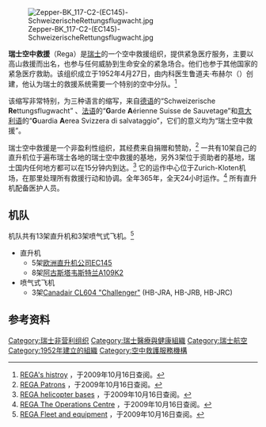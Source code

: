 [[File:Zepper-BK_117-C2-(EC145)-SchweizerischeRettungsflugwacht.jpg|thumb]]

'''瑞士空中救援'''（Rega）是[[瑞士|瑞士]]的一个空中救援组织，提供紧急医疗服务，主要以高山救援而出名，也参与任何威胁到生命安全的紧急场合。他们也参于其他国家的紧急医疗救助。该组织成立于1952年4月27日，由内科医生鲁道夫·布赫尔（{{lang|de|Rudolf Bucher}}）创建，他认为瑞士的救援系统需要一个特别的空中分队。<ref>[http://www.rega.ch/en/rega/story1.aspx REGA's histroy] {{Wayback|url=http://www.rega.ch/en/rega/story1.aspx |date=20091011042556 }}，于2009年10月16日查阅。</ref>

该缩写非常特别，为三种语言的缩写，来自[[德语|德语]]的“Schweizerische '''Re'''ttungsflugwacht” 、[[法语|法语]]的“'''G'''arde '''A'''érienne Suisse de Sauvetage”和[[意大利语|意大利语]]的“'''G'''uardia '''A'''erea Svizzera di salvataggio”，它们的意义均为“瑞士空中救援”。

瑞士空中救援是一个非盈利性组织，其经费来自捐赠和赞助，<ref>[http://www.rega.ch/en/goenner/start_goenner.aspx?pid=040100000000 REGA Patrons] {{Wayback|url=http://www.rega.ch/en/goenner/start_goenner.aspx?pid=040100000000 |date=20091016141917 }}，于2009年10月16日查阅。</ref> 一共有10架自己的直升机位于遍布瑞士各地的瑞士空中救援的基地，另外3架位于资助者的基地，瑞士国内任何地方都可以在15分钟内到达。<ref>[http://www.rega.ch/en/rega/basen/default.aspx?pid=040203050000 REGA helicopter bases] {{Wayback|url=http://www.rega.ch/en/rega/basen/default.aspx?pid=040203050000 |date=20100128111629 }}，于2009年10月16日查阅。</ref> 它的运作中心位于Zurich-Kloten机场，在那里处理所有救援行动和协调。全年365年，全天24小时运作。<ref>[http://www.rega.ch/en/rega/einsatzzentrale.aspx?pid=040202000000 REGA The Operations Centre] {{Wayback|url=http://www.rega.ch/en/rega/einsatzzentrale.aspx?pid=040202000000 |date=20100127033433 }}，于2009年10月16日查阅。</ref> 所有直升机配备医护人员。

==机队==
机队共有13架直升机和3架喷气式飞机。<ref>[http://www.rega.ch/en/rega/start_rega_flotte.aspx?pid=040206000000 REGA Fleet and equipment] {{Wayback|url=http://www.rega.ch/en/rega/start_rega_flotte.aspx?pid=040206000000 |date=20100127065107 }}，于2009年10月16日查阅。</ref> 

* 直升机
** 5架[[欧直EC145直升机|欧洲直升机公司EC145]]
** 8架[[阿古斯特维斯特兰AW109直升机|阿古斯塔韦斯特兰A109K2]]
* 喷气式飞机 
** 3架[[Canadair_CL604_"Challenger"|Canadair CL604 "Challenger"]] (HB-JRA, HB-JRB, HB-JRC)

==参考资料==
{{Commons|Category:Rega (air rescue)|瑞士空中救援}}
{{Reflist|2}}

{{Authority control}}
[[Category:瑞士非营利组织|Category:瑞士非营利组织]]
[[Category:瑞士醫療與健康組織|Category:瑞士醫療與健康組織]]
[[Category:瑞士航空|Category:瑞士航空]]
[[Category:1952年建立的組織|Category:1952年建立的組織]]
[[Category:空中救護服務機構|Category:空中救護服務機構]]